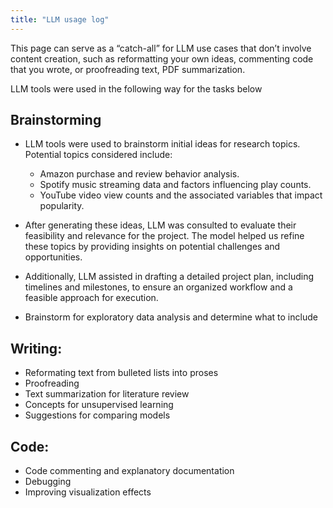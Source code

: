 ```yaml
---
title: "LLM usage log"
---
```


This page can serve as a "catch-all" for LLM use cases that don’t involve content creation, such as reformatting your own ideas, commenting code that you wrote, or proofreading text, PDF summarization.

LLM tools were used in the following way for the tasks below

## Brainstorming

* LLM tools were used to brainstorm initial ideas for research topics. Potential topics considered include:
  - Amazon purchase and review behavior analysis.
  - Spotify music streaming data and factors influencing play counts.
  - YouTube video view counts and the associated variables that impact popularity.

* After generating these ideas, LLM was consulted to evaluate their feasibility and relevance for the project. The model helped us refine these topics by providing insights on potential challenges and opportunities.

* Additionally, LLM assisted in drafting a detailed project plan, including timelines and milestones, to ensure an organized workflow and a feasible approach for execution.

* Brainstorm for exploratory data analysis and determine what to include


## Writing: 

* Reformating text from bulleted lists into proses 
* Proofreading
* Text summarization for literature review 
* Concepts for unsupervised learning
* Suggestions for comparing models

## Code: 
* Code commenting and explanatory documentation 
* Debugging
* Improving visualization effects
